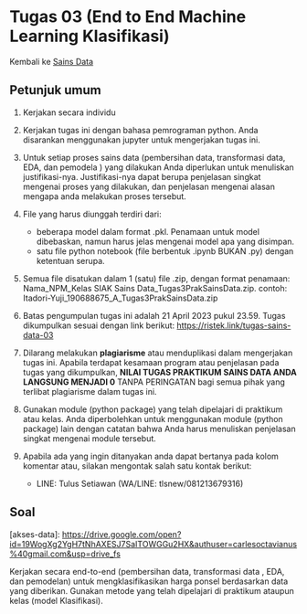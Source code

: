 # Tugas 03 (End to End Machine Learning Klasifikasi)

Kembali ke [Sains Data](../sainsdata2023.qmd)

## Petunjuk umum
1. Kerjakan secara individu

2. Kerjakan tugas ini dengan bahasa pemrograman python. Anda disarankan
menggunakan jupyter untuk mengerjakan tugas ini.

3. Untuk setiap proses sains data (pembersihan data, transformasi data, EDA, dan pemodela ) yang dilakukan Anda diperlukan untuk menuliskan justifikasi-nya. Justifikasi-nya dapat berupa penjelasan singkat mengenai proses yang dilakukan, dan penjelasan mengenai alasan mengapa anda melakukan proses tersebut.

4. File yang harus diunggah terdiri dari:
    * beberapa model dalam format .pkl. Penamaan untuk model dibebaskan, namun harus jelas mengenai model apa yang disimpan.
    * satu file python notebook (file berbentuk .ipynb BUKAN .py) dengan ketentuan serupa.

5. Semua file disatukan dalam 1 (satu) file .zip, dengan format penamaan: Nama_NPM_Kelas SIAK Sains Data_Tugas3PrakSainsData.zip.
contoh: Itadori-Yuji_190688675_A_Tugas3PrakSainsData.zip


6. Batas pengumpulan tugas ini adalah 21 April 2023 pukul 23.59. Tugas dikumpulkan sesuai dengan link berikut: 
    [https://ristek.link/tugas-sains-data-03](https://ristek.link/tugas-sains-data-03)


7. Dilarang melakukan **plagiarisme** atau menduplikasi dalam mengerjakan tugas ini.
Apabila terdapat kesamaan program atau penjelasan pada tugas yang dikumpulkan,
**NILAI TUGAS PRAKTIKUM SAINS DATA ANDA LANGSUNG MENJADI 0** TANPA
PERINGATAN bagi semua pihak yang terlibat plagiarisme dalam tugas ini.

8. Gunakan module (python package) yang telah dipelajari di praktikum atau kelas. Anda diperbolehkan untuk menggunakan module (python package) lain dengan catatan bahwa Anda harus menuliskan penjelasan singkat mengenai module tersebut.

9. Apabila ada yang ingin ditanyakan anda dapat bertanya pada kolom komentar atau, silakan mengontak salah satu kontak berikut:
    * LINE: Tulus Setiawan (WA/LINE: tlsnew/081213679316) 


## Soal

\[akses-data\]: [https://drive.google.com/open?id=19WogXg2YgH7tNhAXESJ7SaITOWGGu2HX&authuser=carlesoctavianus%40gmail.com&usp=drive_fs](https://drive.google.com/open?id=19WogXg2YgH7tNhAXESJ7SaITOWGGu2HX&authuser=carlesoctavianus%40gmail.com&usp=drive_fs)

Kerjakan secara end-to-end (pembersihan data, transformasi data , EDA, dan pemodelan)  untuk mengklasifikasikan harga ponsel berdasarkan data yang diberikan. Gunakan metode yang telah dipelajari di praktikum ataupun kelas (model Klasifikasi).




